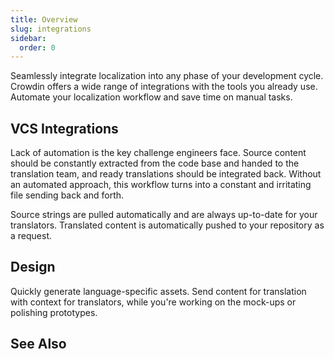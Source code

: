 ```yaml
---
title: Overview
slug: integrations
sidebar:
  order: 0
---
```



Seamlessly integrate localization into any phase of your development cycle. Crowdin offers a wide range of integrations with the tools you already use. Automate your localization workflow and save time on manual tasks.

<LinkCard
  title="Crowdin Store"
  description="Explore 600+ integrations to streamline your localization process."
  href="https://store.crowdin.com/"
  target="_blank"
/>

## VCS Integrations

Lack of automation is the key challenge engineers face. Source content should be constantly extracted from the code base and handed to the translation team, and ready translations should be integrated back. Without an automated approach, this workflow turns into a constant and irritating file sending back and forth.

Source strings are pulled automatically and are always up-to-date for your translators. Translated content is automatically pushed to your repository as a request.

<CardGrid>
  <LinkCard
    title="GitHub"
    href="/github-integration"
  />
  <LinkCard
    title="GitLab"
    href="/gitlab-integration"
  />
  <LinkCard
    title="Bitbucket"
    href="/bitbucket-integration"
  />
  <LinkCard
    title="Azure Repos"
    href="/azure-repos-integration"
  />
</CardGrid>

## Design

Quickly generate language-specific assets. Send content for translation with context for translators, while you're working on the mock-ups or polishing prototypes.

<CardGrid>
  <LinkCard
    title="Figma"
    href="/figma-plugin"
  />
  <LinkCard
    title="Sketch"
    href="/sketch-plugin"
  />
  <LinkCard
    title="Adobe XD"
    href="/adobe-xd-plugin"
  />
  <LinkCard
    title="More"
    href="https://store.crowdin.com/categories/design"
    target="_blank"
  />
</CardGrid>

## See Also

<CardGrid>
  <LinkCard
    title="Content Delivery"
    href="/content-delivery"
  />
  <LinkCard
    title="Jira"
    href="/jira-integration"
  />
  <LinkCard
    title="Google Play"
    href="/google-play-integration"
  />
  <LinkCard
    title="600+ more integrations"
    href="https://store.crowdin.com/"
    target="_blank"
  />
</CardGrid>
